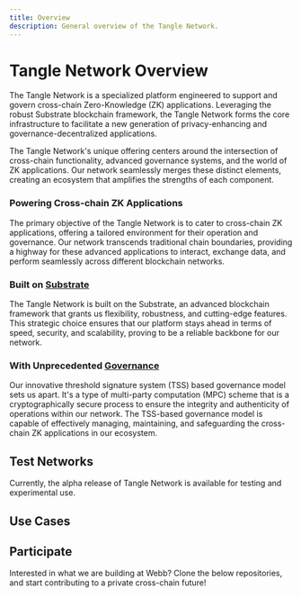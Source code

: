 ```yaml
---
title: Overview
description: General overview of the Tangle Network.
---
```



# Tangle Network Overview

The Tangle Network is a specialized platform engineered to support and govern cross-chain Zero-Knowledge (ZK) applications. Leveraging the robust Substrate blockchain framework, the Tangle Network forms the core infrastructure to facilitate a new generation of privacy-enhancing and governance-decentralized applications. 

The Tangle Network's unique offering centers around the intersection of cross-chain functionality, advanced governance systems, and the world of ZK applications. Our network seamlessly merges these distinct elements, creating an ecosystem that amplifies the strengths of each component. 

### Powering Cross-chain ZK Applications

The primary objective of the Tangle Network is to cater to cross-chain ZK applications, offering a tailored environment for their operation and governance. Our network transcends traditional chain boundaries, providing a highway for these advanced applications to interact, exchange data, and perform seamlessly across different blockchain networks.

### Built on [Substrate](https://substrate.io/)

The Tangle Network is built on the Substrate, an advanced blockchain framework that grants us flexibility, robustness, and cutting-edge features. This strategic choice ensures that our platform stays ahead in terms of speed, security, and scalability, proving to be a reliable backbone for our network.

### With Unprecedented [Governance](tangle-governance.mdx)

Our innovative threshold signature system (TSS) based governance model sets us apart. It's a type of multi-party computation (MPC) scheme that is a cryptographically secure process to ensure the integrity and authenticity of operations within our network. The TSS-based governance model is capable of effectively managing, maintaining, and safeguarding the cross-chain ZK applications in our ecosystem.



## Test Networks

Currently, the alpha release of Tangle Network is available for testing and experimental use.

<TestNetworkArea />

## Use Cases

<UseCasesArea />

## Participate

Interested in what we are building at Webb? Clone the below repositories, and start contributing to a private cross-chain future!

<ParticipateArea />

<FullWebbCTA />
